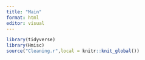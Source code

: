 ```yaml
---
title: "Main"
format: html
editor: visual
---
```


```r
library(tidyverse)
library(Hmisc)
source("Cleaning.r",local = knitr::knit_global())
```

